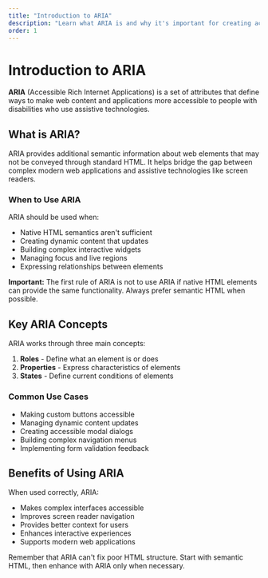 ```yaml
---
title: "Introduction to ARIA"
description: "Learn what ARIA is and why it's important for creating accessible web applications."
order: 1
---
```


# Introduction to ARIA

**ARIA** (Accessible Rich Internet Applications) is a set of attributes that
define ways to make web content and applications more accessible to people
with disabilities who use assistive technologies.

## What is ARIA?

ARIA provides additional semantic information about web elements that may not be conveyed through standard HTML. It helps bridge the gap between complex modern web applications and assistive technologies like screen readers.

### When to Use ARIA

ARIA should be used when:

- Native HTML semantics aren't sufficient
- Creating dynamic content that updates
- Building complex interactive widgets
- Managing focus and live regions
- Expressing relationships between elements

**Important:** The first rule of ARIA is not to use ARIA if native HTML
elements can provide the same functionality. Always prefer semantic HTML
when possible.

## Key ARIA Concepts

ARIA works through three main concepts:

1. **Roles** - Define what an element is or does
2. **Properties** - Express characteristics of elements
3. **States** - Define current conditions of elements

### Common Use Cases

- Making custom buttons accessible
- Managing dynamic content updates
- Creating accessible modal dialogs
- Building complex navigation menus
- Implementing form validation feedback

## Benefits of Using ARIA

When used correctly, ARIA:

- Makes complex interfaces accessible
- Improves screen reader navigation
- Provides better context for users
- Enhances interactive experiences
- Supports modern web applications

Remember that ARIA can't fix poor HTML structure. Start with semantic HTML,
then enhance with ARIA only when necessary.
